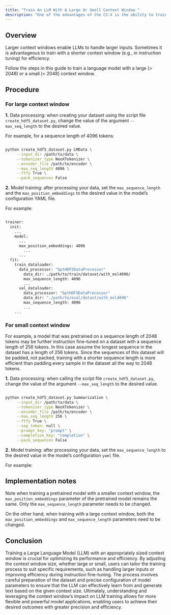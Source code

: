 ```yaml
---
title: "Train An LLM With A Large Or Small Context Window "
description: "One of the advantages of the CS-X is the ability to train a Large Language Model (LLM) with a large context window (also known as sequence lengths)."
---
```

## Overview
 Larger context windows enable LLMs to handle larger inputs. Sometimes it is advantageous to train with a shorter context window (e.g., in instruction tuning) for efficiency.

Follow the steps in this guide to train a language model with a large (> 2048) or a small (< 2048) context window.

## Procedure

### For large context window

**1.** Data processing: when creating your dataset using the script file `create_hdf5_dataset.py`, change the value of the argument `--max_seq_length` to the desired value.

For example, for a sequence length of 4096 tokens:

```Bash

python create_hdf5_dataset.py LMData \
     --input_dir /path/to/data \
     --tokenizer_type NeoXTokenizer \
     --encoder_file /path/to/encoder \
     --max_seq_length 4096 \
     --ftfy True \
     --pack_sequences False
```

**2.** Model training: after processing your data, set the `max_sequence_length` and the `max_position_embeddings` to the desired value in the model’s configuration YAML file.

For example:

```Bash

trainer:
  init:
    ...
    model:
      ...
      max_position_embeddings: 4096
        ...
      ...
  fit:
    train_dataloader:
      data_processor: "GptHDF5DataProcessor"
        data_dir: ./path/to/train/dataset/with_msl4096/
        max_sequence_length: 4096
        ...
      val_dataloader:
        data_processor: "GptHDF5DataProcessor"
        data_dir: "./path/to/eval/datast/with_msl4096"
        max_sequence_length: 4096
        ...
    ...
```

### For small context window

For example, a model that was pretrained on a sequence length of 2048 tokens may be further instruction fine-tuned on a dataset with a sequence length of 256 tokens. In this case assume the longest sequence in the dataset has a length of 256 tokens. Since the sequences of this dataset will be padded, not packed, training with a shorter sequence length is more efficient than padding every sample in the dataset all the way to 2048 tokens.

**1.** Data processing: when calling the script file `create_hdf5_dataset.py`, change the value of the argument `--max_seq_length` to the desired value.

```Bash

python create_hdf5_dataset.py Summarization \
     --input_dir /path/to/data \
     --tokenizer_type NeoXTokenizer \
     --encoder_file /path/to/encoder \
     --max_seq_length 256 \
     --ftfy True \
     --sep_token: null \
     --prompt_key: "prompt" \
     --completion_key: "completion" \
     --pack_sequences False
```
**2.** Model training: after processing your data, set the `max_sequence_length` to the desired value in the model’s configuration `yaml` file.

For example:

## Implementation notes


Note when training a pretrained model with a smaller context window, the `max_position_embeddings` parameter of the pretrained model remains the same. Only the `max_sequence_length` parameter needs to be changed.

On the other hand, when training with a large context window, both the `max_position_embeddings` and `max_sequence_length` parameters need to be changed.

## Conclusion

Training a Large Language Model (LLM) with an appropriately sized context window is crucial for optimizing its performance and efficiency. By adjusting the context window size, whether large or small, users can tailor the training process to suit specific requirements, such as handling larger inputs or improving efficiency during instruction fine-tuning. The process involves careful preparation of the dataset and precise configuration of model parameters to ensure that the LLM can effectively learn from and generate text based on the given context size. Ultimately, understanding and leveraging the context window’s impact on LLM training allows for more flexible and powerful model applications, enabling users to achieve their desired outcomes with greater precision and efficiency.

